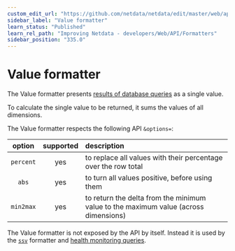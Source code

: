 ```yaml
---
custom_edit_url: "https://github.com/netdata/netdata/edit/master/web/api/formatters/value/README.md"
sidebar_label: "Value formatter"
learn_status: "Published"
learn_rel_path: "Improving Netdata - developers/Web/API/Formatters"
sidebar_position: "335.0"
---
```



# Value formatter

The Value formatter presents [results of database queries](/docs/exporting-data/rest-api-for-database-queries) as a single value.

To calculate the single value to be returned, it sums the values of all dimensions.

The Value formatter respects the following API `&options=`:

| option    | supported | description |
|:----:     |:-------:  |:----------  |
| `percent` | yes       | to replace all values with their percentage over the row total|
| `abs`     | yes       | to turn all values positive, before using them |
| `min2max` | yes       | to return the delta from the minimum value to the maximum value (across dimensions)|

The Value formatter is not exposed by the API by itself.
Instead it is used by the [`ssv`](/docs/improving-netdata---developers/web/api/formatters/ssv-formatter) formatter
and [health monitoring queries](/docs/alerts-and-notifications).



